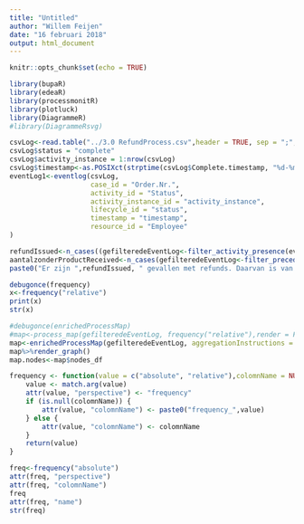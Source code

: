 ```yaml
---
title: "Untitled"
author: "Willem Feijen"
date: "16 februari 2018"
output: html_document
---
```


```r
knitr::opts_chunk$set(echo = TRUE)
```

```r
library(bupaR)
library(edeaR)
library(processmonitR)
library(plotluck)
library(DiagrammeR)
#library(DiagrammeRsvg)

csvLog<-read.table("../3.0 RefundProcess.csv",header = TRUE, sep = ";",na = c("n.v.t.","onbekend"))
csvLog$status = "complete"
csvLog$activity_instance = 1:nrow(csvLog)
csvLog$timestamp<-as.POSIXct(strptime(csvLog$Complete.timestamp, "%d-%m-%Y  %H:%M"))
eventLog1<-eventlog(csvLog,
					case_id = "Order.Nr.",
					activity_id = "Status",
					activity_instance_id = "activity_instance",
					lifecycle_id = "status",
					timestamp = "timestamp",
					resource_id = "Employee"
)

refundIssued<-n_cases((gefilteredeEventLog<-filter_activity_presence(eventLog1,activities = c("Refund issued","Special refund issued"),method ="one_of")))
aantalzonderProductReceived<-n_cases(gefilteredeEventLog<-filter_precedence(gefilteredeEventLog,antecedents=c("Product received"), consequents=c("Refund issued","Special refund issued"),precedence_type = "eventually_follows",filter_method ="one_of",reverse=TRUE))
paste0("Er zijn ",refundIssued, " gevallen met refunds. Daarvan is van ",aantalzonderProductReceived," geen product ontvangen voor de refund")

debugonce(frequency)
x<-frequency("relative")
print(x)
str(x)
```


```r
#debugonce(enrichedProcessMap)
#map<-process_map(gefilteredeEventLog, frequency("relative"),render = F )
map<-enrichedProcessMap(gefilteredeEventLog, aggregationInstructions = list(frequency("relative")),render = F )
map%>%render_graph()
map.nodes<-map$nodes_df
```

```r
frequency <- function(value = c("absolute", "relative"),colomnName = NULL) {
	value <- match.arg(value)
	attr(value, "perspective") <- "frequency"
	if (is.null(colomnName)) { 
	    attr(value, "colomnName") <- paste0("frequency_",value)
	} else {
	    attr(value, "colomnName") <- colomnName
	}
	return(value)
}

freq<-frequency("absolute")
attr(freq, "perspective")
attr(freq, "colomnName")
freq
attr(freq, "name")
str(freq)

```

